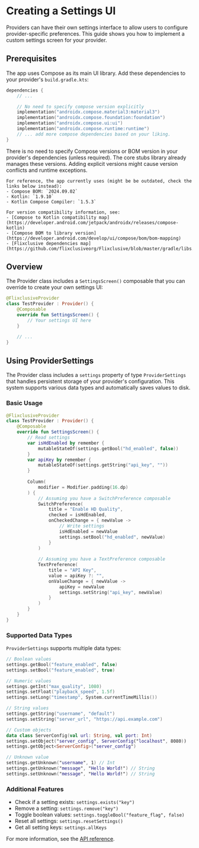 # Creating a Settings UI

Providers can have their own settings interface to allow users to configure provider-specific preferences. This guide shows you how to implement a custom settings screen for your provider.

## Prerequisites

The app uses Compose as its main UI library. Add these dependencies to your provider's `build.gradle.kts`:
```kotlin
dependencies {
    // ...

    // No need to specify compose version explicitly
    implementation("androidx.compose.material3:material3")
    implementation("androidx.compose.foundation:foundation")
    implementation("androidx.compose.ui:ui")
    implementation("androidx.compose.runtime:runtime")
    // ... add more compose dependencies based on your liking.
}
```

<Warning>
    There is no need to specify Compose versions or BOM version in your provider's dependencies (unless required). The core stubs library already manages these versions. Adding explicit versions might cause version conflicts and runtime exceptions.

    For reference, the app currently uses (might be be outdated, check the links below instead):
    - Compose BOM: `2024.09.02`
    - Kotlin: `1.9.10`
    - Kotlin Compose Compiler: `1.5.3`

    For version compatibility information, see:
    - [Compose to Kotlin compatibility map](https://developer.android.com/jetpack/androidx/releases/compose-kotlin)
    - [Compose BOM to library version](https://developer.android.com/develop/ui/compose/bom/bom-mapping)
    - [Flixclusive dependencies map](https://github.com/flixclusiveorg/Flixclusive/blob/master/gradle/libs.versions.toml)
</Warning>

## Overview
The Provider class includes a `SettingsScreen()` composable that you can override to create your own settings UI:

```kotlin
@FlixclusiveProvider
class TestProvider : Provider() {
    @Composable
    override fun SettingsScreen() {
        // Your settings UI here
    }

    // ...
}
```

## Using ProviderSettings

The Provider class includes a `settings` property of type `ProviderSettings` that handles persistent storage of your provider's configuration. This system supports various data types and automatically saves values to disk.

### Basic Usage
```kotlin
@FlixclusiveProvider
class TestProvider : Provider() {
    @Composable
    override fun SettingsScreen() {
        // Read settings
        var isHdEnabled by remember { 
            mutableStateOf(settings.getBool("hd_enabled", false))
        }
        var apiKey by remember { 
            mutableStateOf(settings.getString("api_key", ""))
        }
        
        Column(
            modifier = Modifier.padding(16.dp)
        ) {
            // Assuming you have a SwitchPreference composable
            SwitchPreference(
                title = "Enable HD Quality",
                checked = isHdEnabled,
                onCheckedChange = { newValue ->
                    // Write settings
                    isHdEnabled = newValue
                    settings.setBool("hd_enabled", newValue)
                }
            )
            
            // Assuming you have a TextPreference composable
            TextPreference(
                title = "API Key",
                value = apiKey ?: "",
                onValueChange = { newValue ->
                    apiKey = newValue
                    settings.setString("api_key", newValue)
                }
            )
        }
    }
}
```

### Supported Data Types
`ProviderSettings` supports multiple data types:
```kotlin
// Boolean values
settings.getBool("feature_enabled", false)
settings.setBool("feature_enabled", true)

// Numeric values
settings.getInt("max_quality", 1080)
settings.setFloat("playback_speed", 1.5f)
settings.setLong("timestamp", System.currentTimeMillis())

// String values
settings.getString("username", "default")
settings.setString("server_url", "https://api.example.com")

// Custom objects
data class ServerConfig(val url: String, val port: Int)
settings.setObject("server_config", ServerConfig("localhost", 8080))
settings.getObject<ServerConfig>("server_config")

// Unknown value
settings.getUnknown("username", 1) // Int
settings.getUnknown("message", "Hello World!") // String
settings.setUnknown("message", "Hello World!") // String
```

### Additional Features
- Check if a setting exists: `settings.exists("key")`
- Remove a setting: `settings.remove("key")`
- Toggle boolean values: `settings.toggleBool("feature_flag", false)`
- Reset all settings: `settings.resetSettings()`
- Get all setting keys: `settings.allKeys`

For more information, see the [API reference](https://flixclusiveorg.github.io/core-stubs/provider/com.flixclusive.provider.settings/-provider-settings/index.html).


